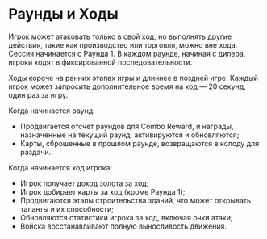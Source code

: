 # Раунды и Ходы

Игрок может атаковать только в свой ход, но выполнять другие действия, такие как производство или торговля, можно вне хода. Сессия начинается с Раунда 1. В каждом раунде, начиная с дилера, игроки ходят в фиксированной последовательности.

Ходы короче на ранних этапах игры и длиннее в поздней игре. Каждый игрок может запросить дополнительное время на ход — 20 секунд, один раз за игру.

Когда начинается раунд:

- Продвигается отсчет раундов для Combo Reward, и награды, назначенные на текущий раунд, активируются и обновляются;
- Карты, сброшенные в прошлом раунде, возвращаются в колоду для раздачи.

Когда начинается ход игрока:

- Игрок получает доход золота за ход;
- Игрок добирает карты за ход (кроме Раунда 1);
- Продвигаются этапы строительства зданий, что может открывать таланты и их способности;
- Обновляются статистики игрока за ход, включая очки атаки;
- Войска восстанавливают полную выносливость движения.
